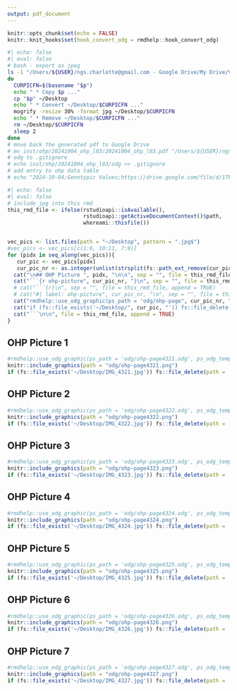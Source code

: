```yaml
---
output: pdf_document
---
```


```r
knitr::opts_chunk$set(echo = FALSE)
knitr::knit_hooks$set(hook_convert_odg = rmdhelp::hook_convert_odg)
```

```bash
#| echo: false
#| eval: false
# bash - export as jpeg
ls -1 "/Users/${USER}/ngs.charlotte@gmail.com - Google Drive/My Drive/Vorlesung/LBG/FS2024/OHP-L03"/* | while read p
do
  CURPICFN=$(basename "$p")
  echo " * Copy $p ..."
  cp "$p" ~/Desktop
  echo " * Convert ~/Desktop/$CURPICFN ..."
  mogrify -resize 30% -format jpg ~/Desktop/$CURPICFN
  echo " * Remove ~/Desktop/$CURPICFN ..."
  rm ~/Desktop/$CURPICFN
  sleep 2
done
# move back the generated pdf to Google Drive
# mv inst/ohp/20241004_ohp_l03/20241004_ohp_l03.pdf "/Users/${USER}/ngs.charlotte@gmail.com - Google Drive/My Drive/Vorlesung/LBG/FS2024/OHP-L03"
# odg to .gitignore
# echo inst/ohp/20241004_ohp_l03/odg >> .gitignore
# add entry to ohp data table
# echo "2024-10-04;Genotypic Values;https://drive.google.com/file/d/1TP2xgk0tPzpcmIFZeY2ft4Oud5Yqy3cL/view?usp=sharing" >> inst/website/lbgfs2024/ohp/ohp.dat
```

```r
#| echo: false
#| eval: false
# include jpg into this rmd
this_rmd_file <- ifelse(rstudioapi::isAvailable(),
                        rstudioapi::getActiveDocumentContext()$path,
                        whereami::thisfile())


vec_pics <- list.files(path = "~/Desktop", pattern = ".jpg$")
#vec_pics <- vec_pics[c(1:6, 10:11, 7:9)]
for (pidx in seq_along(vec_pics)){
   cur_pic <- vec_pics[pidx]
   cur_pic_nr <- as.integer(unlist(strsplit(fs::path_ext_remove(cur_pic), "_"))[2])
  cat("\n## OHP Picture ", pidx, "\n\n", sep = "", file = this_rmd_file, append = TRUE)
  cat("```{r ohp-picture", cur_pic_nr, "}\n", sep = "", file = this_rmd_file, append = TRUE)
  # cat("```{r}\n", sep = "", file = this_rmd_file, append = TRUE)
  # cat("#| label: ohp-picture", cur_pic_nr, "\n", sep = "", file = this_rmd_file, append = TRUE)
  cat("rmdhelp::use_odg_graphic(ps_path = 'odg/ohp-page", cur_pic_nr, ".odg', ps_odg_template = 'odg_draw_a4_portrait')\n", sep = "", file = this_rmd_file, append = TRUE)
  cat("if (fs::file_exists('~/Desktop/", cur_pic, "')) fs::file_delete(path = '~/Desktop/", cur_pic, "')\n", sep = "", file = this_rmd_file, append = TRUE)
  cat("```\n\n", file = this_rmd_file, append = TRUE)
}
```



## OHP Picture 1

```r
#rmdhelp::use_odg_graphic(ps_path = 'odg/ohp-page4321.odg', ps_odg_template = 'odg_draw_a4_portrait')
knitr::include_graphics(path = "odg/ohp-page4321.png")
if (fs::file_exists('~/Desktop/IMG_4321.jpg')) fs::file_delete(path = '~/Desktop/IMG_4321.jpg')
```


## OHP Picture 2

```r
#rmdhelp::use_odg_graphic(ps_path = 'odg/ohp-page4322.odg', ps_odg_template = 'odg_draw_a4_portrait')
knitr::include_graphics(path = "odg/ohp-page4322.png")
if (fs::file_exists('~/Desktop/IMG_4322.jpg')) fs::file_delete(path = '~/Desktop/IMG_4322.jpg')
```


## OHP Picture 3

```r
#rmdhelp::use_odg_graphic(ps_path = 'odg/ohp-page4323.odg', ps_odg_template = 'odg_draw_a4_portrait')
knitr::include_graphics(path = "odg/ohp-page4323.png")
if (fs::file_exists('~/Desktop/IMG_4323.jpg')) fs::file_delete(path = '~/Desktop/IMG_4323.jpg')
```


## OHP Picture 4

```r
#rmdhelp::use_odg_graphic(ps_path = 'odg/ohp-page4324.odg', ps_odg_template = 'odg_draw_a4_portrait')
knitr::include_graphics(path = "odg/ohp-page4324.png")
if (fs::file_exists('~/Desktop/IMG_4324.jpg')) fs::file_delete(path = '~/Desktop/IMG_4324.jpg')
```


## OHP Picture 5

```r
#rmdhelp::use_odg_graphic(ps_path = 'odg/ohp-page4325.odg', ps_odg_template = 'odg_draw_a4_portrait')
knitr::include_graphics(path = "odg/ohp-page4325.png")
if (fs::file_exists('~/Desktop/IMG_4325.jpg')) fs::file_delete(path = '~/Desktop/IMG_4325.jpg')
```


## OHP Picture 6

```r
#rmdhelp::use_odg_graphic(ps_path = 'odg/ohp-page4326.odg', ps_odg_template = 'odg_draw_a4_portrait')
knitr::include_graphics(path = "odg/ohp-page4326.png")
if (fs::file_exists('~/Desktop/IMG_4326.jpg')) fs::file_delete(path = '~/Desktop/IMG_4326.jpg')
```


## OHP Picture 7

```r
#rmdhelp::use_odg_graphic(ps_path = 'odg/ohp-page4327.odg', ps_odg_template = 'odg_draw_a4_portrait')
knitr::include_graphics(path = "odg/ohp-page4327.png")
if (fs::file_exists('~/Desktop/IMG_4327.jpg')) fs::file_delete(path = '~/Desktop/IMG_4327.jpg')
```
       
